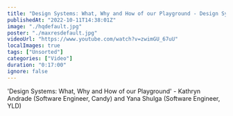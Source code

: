 ```yaml
---
title: "Design Systems: What, Why and How of our Playground - Design Systems London #2 - September 2022"
publishedAt: "2022-10-11T14:38:01Z"
image: "./hqdefault.jpg"
poster: "./maxresdefault.jpg"
videoUrl: "https://www.youtube.com/watch?v=zwimGU_67uU"
localImages: true
tags: ["Unsorted"]
categories: ["Video"]
duration: "0:17:00"
ignore: false
---
```


'Design Systems: What, Why and How of our Playground' - Kathryn Andrade (Software Engineer, Candy) and Yana Shulga (Software Engineer, YLD)
